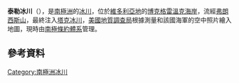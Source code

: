 {{coord|72|15|S|168|35|E|display=title}}

'''泰勒冰川'''（{{lang-en|Tyler Glacier}}），是[[南極洲|南極洲]]的[[冰川|冰川]]，位於[[維多利亞地|維多利亞地]]的[[博克格雷溫克海岸|博克格雷溫克海岸]]，流經[[弗朗西斯山|弗朗西斯山]]，最終注入[[塔克冰川|塔克冰川]]，[[美國地質調查局|美國地質調查局]]根據測量和該國海軍的空中照片繪入地圖，現時由[[南極條約體系|南極條約體系]]管理。

==參考資料==
{{usgs-gazetteer}}

{{DEFAULTSORT:Tyler Glacier}}
[[Category:南極洲冰川|Category:南極洲冰川]]


{{BorchgrevinkCoast-geo-stub}}